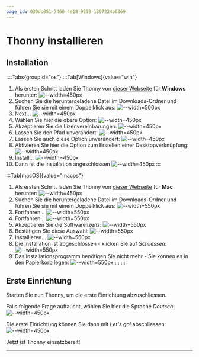 ```yaml
---
page_id: 030dc051-7460-4e18-9293-1397234b6369
---
```

# Thonny installieren
## Installation


::::Tabs{groupId="os"}
:::Tab[Windows]{value="win"}
1. Als ersten Schritt laden Sie Thonny von [dieser Webseite](https://thonny.org/) für **Windows** herunter:
![--width=450px](img/thonny-installieren/win/00-download-thonny.png)
2. Suchen Sie die heruntergeladene Datei im Downloads-Ordner und führen Sie sie mit einem Doppelklick aus:
![--width=500px](img/thonny-installieren/win/01-download-ausfuehren.png)
3. Next...
![--width=450px](img/thonny-installieren/win/02-welcome.png)
4. Wählen Sie hier die obere Option:
![--width=450px](img/thonny-installieren/win/03-install-for-me.png)
5. Akzeptieren Sie die Lizenvereinbarungen:
![--width=450px](img/thonny-installieren/win/04-accept.png)
6. Lassen Sie den Pfad unverändert:
![--width=450px](img/thonny-installieren/win/05-pfad.png)
7. Lassen Sie auch diese Option unverändert:
![--width=450px](img/thonny-installieren/win/06-start-menu-shortcut.png)
8. Aktivieren Sie hier die Option zum Erstellen einer Desktopverknüpfung:
![--width=450px](img/thonny-installieren/win/07-desktop-shortcut.png)
9. Install...
![--width=450px](img/thonny-installieren/win/08-install.png)
10. Dann ist die Installation angeschlossen
![--width=450px](img/thonny-installieren/win/09-fertig.png)
:::

:::Tab[macOS]{value="macos"}
1. Als ersten Schritt laden Sie Thonny von [dieser Webseite](https://thonny.org/) für **Mac** herunter:
![--width=450px](img/thonny-installieren/macos/00-download-thonny.png)
2. Suchen Sie die heruntergeladene Datei im Downloads-Ordner und führen Sie sie mit einem Doppelklick aus:
![--width=550px](img/thonny-installieren/macos/01-download-ausfuehren.png)
3. Fortfahren...
![--width=550px](img/thonny-installieren/macos/02-welcome.png)
4. Fortfahren...
![--width=550px](img/thonny-installieren/macos/03-lizenz.png)
5. Akzeptieren Sie die Softwarelizenz:
![--width=550px](img/thonny-installieren/macos/04-accept.png)
6. Bestätigen Sie diese Auswahl:
![--width=550px](img/thonny-installieren/macos/05-install-for-all.png)
7. Installieren...
![--width=550px](img/thonny-installieren/macos/06-installieren.png)
8. Die Installation ist abgeschlossen - klicken Sie auf _Schliessen_:
![--width=550px](img/thonny-installieren/macos/07-abgeschlossen.png)
9. Das Installationsprogramm benötigen Sie nicht mehr - Sie können es in den Papierkorb legen:
![--width=550px](img/thonny-installieren/macos/08-in-den-papierkorb.png)
:::
::::

## Erste Einrichtung
Starten Sie nun Thonny, um die erste Einrichtung abzuschliessen.

Falls folgende Frage auftaucht, wählen Sie hier die Sprache _Deutsch_:
![--width=450px](img/thonny-installieren/win/10-sprache.png)

Die erste Einrichtung können Sie dann mit _Let's go!_ abschliessen:
![--width=450px](img/thonny-installieren/win/11-los.png)

Jetzt ist Thonny einsatzbereit!

---
